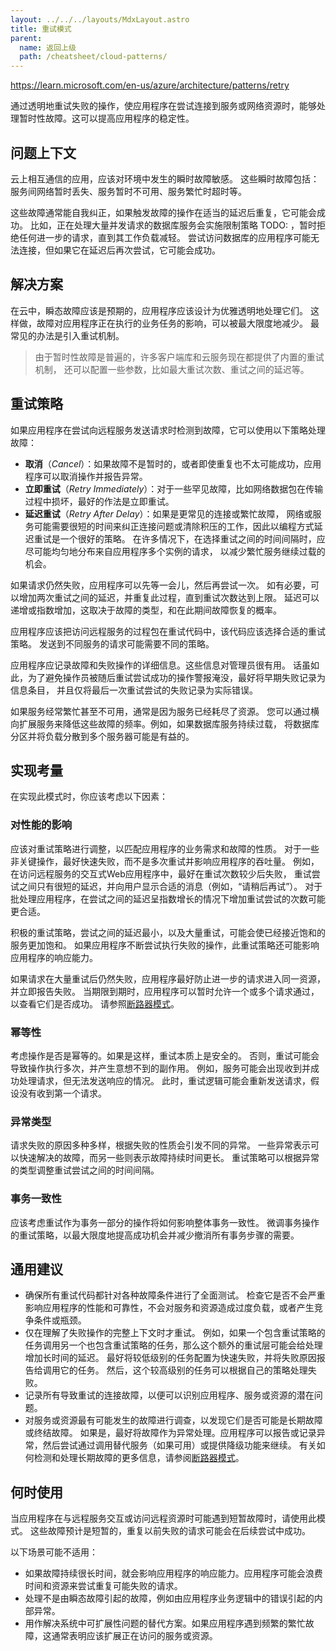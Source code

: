 ```yaml
---
layout: ../../../layouts/MdxLayout.astro
title: 重试模式
parent:
  name: 返回上级
  path: /cheatsheet/cloud-patterns/
---
```


https://learn.microsoft.com/en-us/azure/architecture/patterns/retry

通过透明地重试失败的操作，使应用程序在尝试连接到服务或网络资源时，能够处理暂时性故障。这可以提高应用程序的稳定性。

## 问题上下文

云上相互通信的应用，应该对环境中发生的瞬时故障敏感。
这些瞬时故障包括：服务间网络暂时丢失、服务暂时不可用、服务繁忙时超时等。

这些故障通常能自我纠正，如果触发故障的操作在适当的延迟后重复，它可能会成功。
比如，正在处理大量并发请求的数据库服务会实施限制策略 TODO: ，暂时拒绝任何进一步的请求，直到其工作负载减轻。
尝试访问数据库的应用程序可能无法连接，但如果它在延迟后再次尝试，它可能会成功。

## 解决方案

在云中，瞬态故障应该是预期的，应用程序应该设计为优雅透明地处理它们。
这样做，故障对应用程序正在执行的业务任务的影响，可以被最大限度地减少。
最常见的办法是引入重试机制。

> 由于暂时性故障是普遍的，许多客户端库和云服务现在都提供了内置的重试机制，
> 还可以配置一些参数，比如最大重试次数、重试之间的延迟等。

## 重试策略


如果应用程序在尝试向远程服务发送请求时检测到故障，它可以使用以下策略处理故障：

- **取消**（*Cancel*）：如果故障不是暂时的，或者即使重复也不太可能成功，应用程序可以取消操作并报告异常。
- **立即重试**（*Retry Immediately*）：对于一些罕见故障，比如网络数据包在传输过程中损坏，最好的作法是立即重试。
- **延迟重试**（*Retry After Delay*）：如果是更常见的连接或繁忙故障，
  网络或服务可能需要很短的时间来纠正连接问题或清除积压的工作，因此以编程方式延迟重试是一个很好的策略。
  在许多情况下，在选择重试之间的时间间隔时，应尽可能均匀地分布来自应用程序多个实例的请求，
  以减少繁忙服务继续过载的机会。

如果请求仍然失败，应用程序可以先等一会儿，然后再尝试一次。
如有必要，可以增加两次重试之间的延迟，并重复此过程，直到重试次数达到上限。
延迟可以递增或指数增加，这取决于故障的类型，和在此期间故障恢复的概率。

应用程序应该把访问远程服务的过程包在重试代码中，该代码应该选择合适的重试策略。
发送到不同服务的请求可能需要不同的策略。

应用程序应记录故障和失败操作的详细信息。这些信息对管理员很有用。
话虽如此，为了避免操作员被随后重试尝试成功的操作警报淹没，最好将早期失败记录为信息条目，
并且仅将最后一次重试尝试的失败记录为实际错误。

如果服务经常繁忙甚至不可用，通常是因为服务已经耗尽了资源。
您可以通过横向扩展服务来降低这些故障的频率。例如，如果数据库服务持续过载，
将数据库分区并将负载分散到多个服务器可能是有益的。

## 实现考量

在实现此模式时，你应该考虑以下因素：

### 对性能的影响

应该对重试策略进行调整，以匹配应用程序的业务需求和故障的性质。
对于一些非关键操作，最好快速失败，而不是多次重试并影响应用程序的吞吐量。
例如，在访问远程服务的交互式Web应用程序中，最好在重试次数较少后失败，
重试尝试之间只有很短的延迟，并向用户显示合适的消息（例如，“请稍后再试”）。
对于批处理应用程序，在尝试之间的延迟呈指数增长的情况下增加重试尝试的次数可能更合适。

积极的重试策略，尝试之间的延迟最小，以及大量重试，可能会使已经接近饱和的服务更加饱和。
如果应用程序不断尝试执行失败的操作，此重试策略还可能影响应用程序的响应能力。

如果请求在大量重试后仍然失败，应用程序最好防止进一步的请求进入同一资源，并立即报告失败。
当期限到期时，应用程序可以暂时允许一个或多个请求通过，以查看它们是否成功。
请参照[断路器模式](/cheatsheet/cloud-patterns/circuit-breaker)。

### 幂等性

考虑操作是否是幂等的。如果是这样，重试本质上是安全的。
否则，重试可能会导致操作执行多次，并产生意想不到的副作用。
例如，服务可能会出现收到并成功处理请求，但无法发送响应的情况。
此时，重试逻辑可能会重新发送请求，假设没有收到第一个请求。

### 异常类型

请求失败的原因多种多样，根据失败的性质会引发不同的异常。
一些异常表示可以快速解决的故障，而另一些则表示故障持续时间更长。
重试策略可以根据异常的类型调整重试尝试之间的时间间隔。

### 事务一致性

应该考虑重试作为事务一部分的操作将如何影响整体事务一致性。
微调事务操作的重试策略，以最大限度地提高成功机会并减少撤消所有事务步骤的需要。

## 通用建议

- 确保所有重试代码都针对各种故障条件进行了全面测试。
  检查它是否不会严重影响应用程序的性能和可靠性，不会对服务和资源造成过度负载，或者产生竞争条件或瓶颈。
- 仅在理解了失败操作的完整上下文时才重试。
  例如，如果一个包含重试策略的任务调用另一个也包含重试策略的任务，那么这个额外的重试层可能会给处理增加长时间的延迟。
  最好将较低级别的任务配置为快速失败，并将失败原因报告给调用它的任务。
  然后，这个较高级别的任务可以根据自己的策略处理失败。
- 记录所有导致重试的连接故障，以便可以识别应用程序、服务或资源的潜在问题。
- 对服务或资源最有可能发生的故障进行调查，以发现它们是否可能是长期故障或终结故障。
  如果是，最好将故障作为异常处理。应用程序可以报告或记录异常，然后尝试通过调用替代服务（如果可用）或提供降级功能来继续。
  有关如何检测和处理长期故障的更多信息，请参阅[断路器模式](/cheatsheet/cloud-patterns/circuit-breaker)。

## 何时使用

当应用程序在与远程服务交互或访问远程资源时可能遇到短暂故障时，请使用此模式。
这些故障预计是短暂的，重复以前失败的请求可能会在后续尝试中成功。

以下场景可能不适用：

* 如果故障持续很长时间，就会影响应用程序的响应能力。应用程序可能会浪费时间和资源来尝试重复可能失败的请求。
* 处理不是由瞬态故障引起的故障，例如由应用程序业务逻辑中的错误引起的内部异常。
* 用作解决系统中可扩展性问题的替代方案。如果应用程序遇到频繁的繁忙故障，这通常表明应该扩展正在访问的服务或资源。